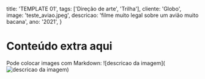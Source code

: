   title: 'TEMPLATE 01',
  tags: ['Direção de arte', 'Trilha'],
  cliente: 'Globo',
  image: 'teste_aviao.jpeg',
  descricao: 'filme muito legal sobre um avião muito bacana',
  ano: '2021',
}

# Conteúdo extra aqui

Pode colocar images com Markdown: ![descricao da imagem](![descricao da imagem](https://i.imgur.com/PArLLHf.jpeg))
